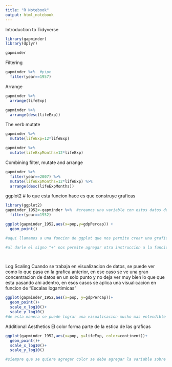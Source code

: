 ---
title: "R Notebook"
output: html_notebook
---

Introduction to Tidyverse

```{r}
library(gapminder)
library(dplyr)

gapminder

```
Filtering
```{r}
gapminder %>%  #pipe
  filter(year==1957)
```
Arrange
```{r}
gapminder %>%
  arrange(lifeExp)

gapminder %>%
  arrange(desc(lifeExp))


```
The verb mutate
```{r}
gapminder %>%
  mutate(lifeExp=12*lifeExp)

gapminder %>%
  mutate(lifeExpMonths=12*lifeExp)

```
Combining filter, mutate and arrange
```{r}
gapminder %>%
  filter(year==2007) %>%
  mutate(lifeExpMonths=12*lifeExp) %>%
  arrange(desc(lifeExpMonths))

```
ggplot2 # lo que esta funcion hace es que construye graficas

```{r}
library(ggplot2)
gapminder_1952<-gapminder %>%  #creamos una variable con estos datos del data set de Gapminder
  filter(year==1952)

ggplot(gapminder_1952,aes(x=pop,y=gdpPercap)) +
  geom_point()

#aqui llamamos a una funcion de ggplot que nos permite crear una grafica, en este caso la info para la grafica la obtenemos de de la variable "gapminder_1952 y luego con "aes" obtenemos la aesthetics de la grafica y definimos el x & y de la grafica

#al darle el signo "+" nos permite agregar otra instruccion a la funcion lo cual nos permite en este caso, definir cual tipo de grafico necesitamos, en este caso se decidio usar el grafico "geo_point()" que es una grafica de puntos.

 
```
Log Scaling
Cuando se trabaja en visualizacion de datos, se puede ver como lo que pasa en la grafica anterior, en ese caso se ve una gran concentracion de datos en un solo punto y no deja ver muy bien lo que que esta pasando ahi adentro, en esos casos se aplica una visualicacion en funcion de "Escalas logartimicas"

```{r}
ggplot(gapminder_1952,aes(x=pop, y=gdpPercap))+
  geom_point()+
  scale_x_log10()+
  scale_y_log10()
#de esta manera se puede lograr una visualisacion mucho mas entendible de lo que esta pasando, en funcion de lo que aparece aqui 
```
Additional Aesthetics
El color forma parte de la estica de las graficas
```{r}
ggplot(gapminder_1952,aes(x=pop, y=lifeExp, color=continent))+
  geom_point()+
  scale_x_log10()+
  scale_y_log10()

#siempre que se quiere agregar color se debe agregar la variable sobre la que se quiere agregar el color, como en este caso se agrego a la variable "Continente"
```

